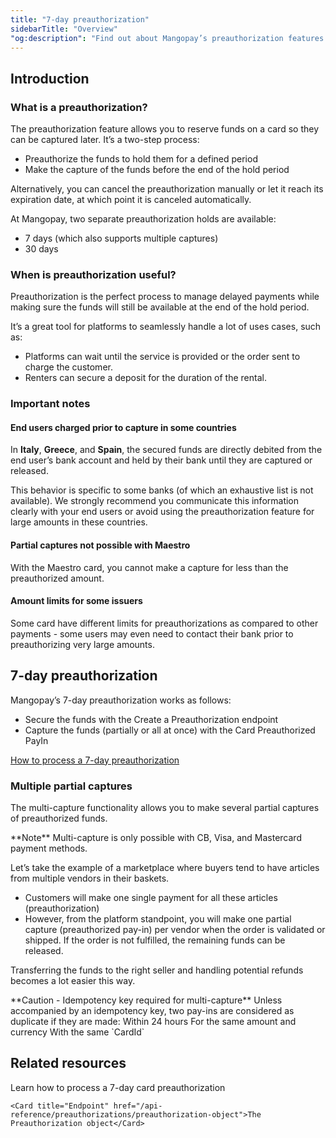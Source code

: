 ```yaml
---
title: "7-day preauthorization"
sidebarTitle: "Overview"
"og:description": "Find out about Mangopay’s preauthorization features to reserve funds on a card to be captured later, with 7-day or 30-day options."
---
```



## Introduction

### What is a preauthorization?

The preauthorization feature allows you to reserve funds on a card so they can be captured later. It’s a two-step process:

-   Preauthorize the funds to hold them for a defined period
-   Make the capture of the funds before the end of the hold period

Alternatively, you can cancel the preauthorization manually or let it reach its expiration date, at which point it is canceled automatically.

At Mangopay, two separate preauthorization holds are available:

-   7 days (which also supports multiple captures)
-   30 days

### When is preauthorization useful?

Preauthorization is the perfect process to manage delayed payments while making sure the funds will still be available at the end of the hold period.

It’s a great tool for platforms to seamlessly handle a lot of uses cases, such as:

-   Platforms can wait until the service is provided or the order sent to charge the customer.
-   Renters can secure a deposit for the duration of the rental.

### Important notes

#### End users charged prior to capture in some countries

In **Italy**, **Greece**, and **Spain**, the secured funds are directly debited from the end user’s bank account and held by their bank until they are captured or released.

This behavior is specific to some banks (of which an exhaustive list is not available). We strongly recommend you communicate this information clearly with your end users or avoid using the preauthorization feature for large amounts in these countries.

#### Partial captures not possible with Maestro

With the Maestro card, you cannot make a capture for less than the preauthorized amount.

#### Amount limits for some issuers

Some card <Issuer content="issuers" /> have different limits for preauthorizations as compared to other payments - some users may even need to contact their bank prior to preauthorizing very large amounts.

## 7-day preauthorization

Mangopay’s 7-day preauthorization works as follows:

-   Secure the funds with the Create a Preauthorization endpoint
-   Capture the funds (partially or all at once) with the Card Preauthorized PayIn

<a href="#">How to process a 7-day preauthorization</a>

### Multiple partial captures

The multi-capture functionality allows you to make several partial captures of preauthorized funds.

<Note>
    **Note** Multi-capture is only possible with CB, Visa, and Mastercard
    payment methods.
</Note>

Let’s take the example of a marketplace where buyers tend to have articles from multiple vendors in their baskets.

-   Customers will make one single payment for all these articles (preauthorization)
-   However, from the platform standpoint, you will make one partial capture (preauthorized pay-in) per vendor when the order is validated or shipped. If the order is not fulfilled, the remaining funds can be released.

Transferring the funds to the right seller and handling potential refunds becomes a lot easier this way.

<Warning>
    **Caution - Idempotency key required for multi-capture** Unless accompanied
    by an idempotency key, two pay-ins are considered as duplicate if they are
    made: Within 24 hours For the same amount and currency With the same
    `CardId`
</Warning>

## Related resources  

<CardGroup col={2}> 
    <Card title="How to" href="/how-to/process-card-preauthorization">Learn how to process a 7-day card preauthorization</Card>

    <Card title="Endpoint" href="/api-reference/preauthorizations/preauthorization-object">The Preauthorization object</Card>  
</CardGroup>
